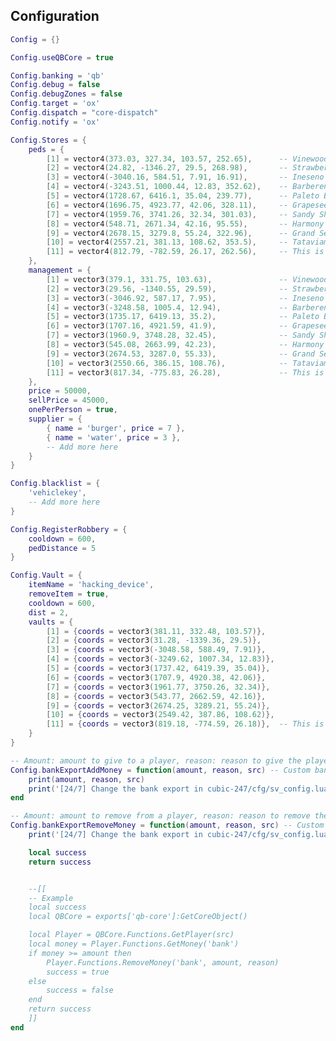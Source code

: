 
## Configuration
 
<FileTree>
  <FileTree.Folder name="cubic-247" defaultOpen>
    <FileTree.Folder name="cfg" defaultOpen>
      <FileTree.File name="config.lua" />
      <FileTree.File name="sv_config.lua" />
    </FileTree.Folder>
  </FileTree.Folder>
</FileTree>

```lua filename="config.lua" copy showLineNumbers
Config = {}

Config.useQBCore = true                                                                                 -- Set to true if you want to use QBCore, false for no core | Using no core will require custom banking

Config.banking = 'qb'                                                                                   -- Options: 'qb', 'custom' | Which banking system to use, edit in sv_config.lua
Config.debug = false                                                                                    -- Print extra debug statements & PolyZone debug, useful for resolving errors but will increase resmon
Config.debugZones = false                                                                               -- Show zones created with PolyZone
Config.target = 'ox'                                                                                    -- Options: "qb" [qb-target], "ox" [ox_target]
Config.dispatch = "core-dispatch"                                                                       -- Options: "ps-dispatch", "gfx-mdt", "core-dispatch", "custom" [change in client/cl_edit.lua]
Config.notify = 'ox'                                                                                    -- Options: 'ox' [ox_lib], 'qb' [qb-core], 'custom' [edit in client/cl_edit.lua]

Config.Stores = {
    peds = {                                                                                            -- 24/7 locations, specifically where peds would spawn
        [1] = vector4(373.03, 327.34, 103.57, 252.65),      -- Vinewood Hills
        [2] = vector4(24.82, -1346.27, 29.5, 268.98),       -- Strawberry Ave
        [3] = vector4(-3040.16, 584.51, 7.91, 16.91),       -- Ineseno Road
        [4] = vector4(-3243.51, 1000.44, 12.83, 352.62),    -- Barbereno Road
        [5] = vector4(1728.67, 6416.1, 35.04, 239.77),      -- Paleto Bay Gas Station On Highway
        [6] = vector4(1696.75, 4923.77, 42.06, 328.11),     -- Grapeseed
        [7] = vector4(1959.76, 3741.26, 32.34, 301.03),     -- Sandy Shores
        [8] = vector4(548.71, 2671.34, 42.16, 95.55),       -- Harmony
        [9] = vector4(2678.15, 3279.8, 55.24, 322.96),      -- Grand Senora
        [10] = vector4(2557.21, 381.13, 108.62, 353.5),     -- Tataviam Mountains
        [11] = vector4(812.79, -782.59, 26.17, 262.56),     -- This is for Gabz 24/7 MLO at La Messa, remote this line if you don't use the MLO
    },
    management = {                                                                                      -- Places where players will be able to buy/manage 24/7s, keep them in the same order as Config.Stores.peds
        [1] = vector3(379.1, 331.75, 103.63),               -- Vinewood Hills
        [2] = vector3(29.56, -1340.55, 29.59),              -- Strawberry Ave
        [3] = vector3(-3046.92, 587.17, 7.95),              -- Ineseno Road
        [4] = vector3(-3248.58, 1005.4, 12.94),             -- Barbereno Road
        [5] = vector3(1735.17, 6419.13, 35.2),              -- Paleto Bay Gas Station On Highway
        [6] = vector3(1707.16, 4921.59, 41.9),              -- Grapeseed
        [7] = vector3(1960.9, 3748.28, 32.45),              -- Sandy Shores
        [8] = vector3(545.08, 2663.99, 42.23),              -- Harmony
        [9] = vector3(2674.53, 3287.0, 55.33),              -- Grand Senora
        [10] = vector3(2550.66, 386.15, 108.76),            -- Tataviam Mountains
        [11] = vector3(817.34, -775.83, 26.28),             -- This is for Gabz 24/7 MLO at La Messa, remove this line if you don't use the MLO
    },
    price = 50000,                                                                                      -- The price a player would pay when purchasing a 24/7 store
    sellPrice = 45000,                                                                                  -- The price that a player will recieve if selling the store
    onePerPerson = true,                                                                                -- Only allow players to only own 1 store | Options: true [recommended], false
    supplier = {                                                                                        -- Items store owners will be able to purchase to put in their store
        { name = 'burger', price = 7 },
        { name = 'water', price = 3 },
        -- Add more here
    }
}

Config.blacklist = {                                                                                    -- Items players aren't allowed to sell in their store
    'vehiclekey',
    -- Add more here
}

Config.RegisterRobbery = {
    cooldown = 600,                                                                                     -- Cooldown duration in seconds, recommended value: 600 [10 mins]
    pedDistance = 5                                                                                     -- A player will need to be this close to the store ped to trigger the robbery
}

Config.Vault = {
    itemName = 'hacking_device',                                                                        -- The name of the hacking item, make sure it matches the one in ox_inventory
    removeItem = true,                                                                                  -- Remove the hacking item once the player uses it to hack the vault? | Options: true, false
    cooldown = 600,                                                                                     -- Cooldown duration in seconds, recommended value: 600 [10 mins]
    dist = 2,                                                                                           -- If a player is outside of this range, they won't be able to hack a vault
    vaults = {                                                                                          -- Vault locations in vector3, needs to be in the same order as Config.Stores.peds
        [1] = {coords = vector3(381.11, 332.48, 103.57)},
        [2] = {coords = vector3(31.28, -1339.36, 29.5)},
        [3] = {coords = vector3(-3048.58, 588.49, 7.91)},
        [4] = {coords = vector3(-3249.62, 1007.34, 12.83)},
        [5] = {coords = vector3(1737.42, 6419.39, 35.04)},
        [6] = {coords = vector3(1707.9, 4920.38, 42.06)},
        [7] = {coords = vector3(1961.77, 3750.26, 32.34)},
        [8] = {coords = vector3(543.77, 2662.59, 42.16)},
        [9] = {coords = vector3(2674.25, 3289.21, 55.24)},
        [10] = {coords = vector3(2549.42, 387.86, 108.62)},
        [11] = {coords = vector3(819.18, -774.59, 26.18)},  -- This is for Gabz 24/7 MLO at La Messa, remove this line if you don't use the MLO
    }    
}
```

```lua filename="sv_config.lua" copy showLineNumbers
-- Amount: amount to give to a player, reason: reason to give the player, src: the player
Config.bankExportAddMoney = function(amount, reason, src) -- Custom bank export used to add money, ignore if using QBCore's banking system
    print(amount, reason, src)
    print('[24/7] Change the bank export in cubic-247/cfg/sv_config.lua')
end

-- Amount: amount to remove from a player, reason: reason to remove the player's money, src: the player
Config.bankExportRemoveMoney = function(amount, reason, src) -- Custom bank export used to remove money, ignore if using QBCore's banking system
    print('[24/7] Change the bank export in cubic-247/cfg/sv_config.lua')

    local success
    return success


    --[[
    -- Example
    local success
    local QBCore = exports['qb-core']:GetCoreObject()

    local Player = QBCore.Functions.GetPlayer(src)
    local money = Player.Functions.GetMoney('bank')
    if money >= amount then
        Player.Functions.RemoveMoney('bank', amount, reason)
        success = true
    else
        success = false
    end
    return success
    ]]
end
```